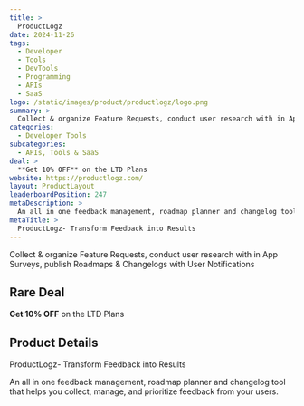 ```yaml
---
title: >
  ProductLogz
date: 2024-11-26
tags:
  - Developer
  - Tools
  - DevTools
  - Programming
  - APIs
  - SaaS
logo: /static/images/product/productlogz/logo.png
summary: >
  Collect & organize Feature Requests, conduct user research with in App Surveys, publish Roadmaps & Changelogs with User Notifications
categories:
  - Developer Tools
subcategories:
  - APIs, Tools & SaaS
deal: >
  **Get 10% OFF** on the LTD Plans
website: https://productlogz.com/
layout: ProductLayout
leaderboardPosition: 247
metaDescription: >
  An all in one feedback management, roadmap planner and changelog tool that helps you collect, manage, and prioritize feedback from your users.
metaTitle: >
  ProductLogz- Transform Feedback into Results
---
```

Collect & organize Feature Requests, conduct user research with in App Surveys, publish Roadmaps & Changelogs with User Notifications

## Rare Deal

**Get 10% OFF** on the LTD Plans

## Product Details

ProductLogz- Transform Feedback into Results

An all in one feedback management, roadmap planner and changelog tool that helps you collect, manage, and prioritize feedback from your users.
